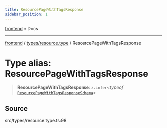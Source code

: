 ```yaml
---
title: ResourcePageWithTagsResponse
sidebar_position: 1
---
```


[frontend](../../..) • Docs

***

[frontend](../../..) / [types/resource.type](..) / ResourcePageWithTagsResponse

# Type alias: ResourcePageWithTagsResponse

> **ResourcePageWithTagsResponse**: `z.infer`\<*typeof* [`ResourcePageWithTagsResponseSchema`](../variables/ResourcePageWithTagsResponseSchema)\>

## Source

src/types/resource.type.ts:98
